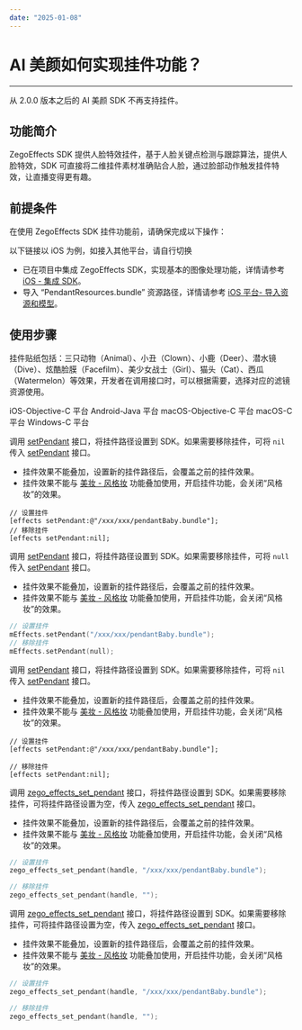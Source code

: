 ```yaml
---
date: "2025-01-08"
---
```

# AI 美颜如何实现挂件功能？
-----

<Warning title="注意">


从 2.0.0 版本之后的 AI 美颜 SDK 不再支持挂件。

</Warning>



## 功能简介

ZegoEffects SDK 提供人脸特效挂件，基于人脸关键点检测与跟踪算法，提供人脸特效，SDK 可直接将二维挂件素材准确贴合人脸，通过脸部动作触发挂件特效，让直播变得更有趣。

## 前提条件

在使用 ZegoEffects SDK 挂件功能前，请确保完成以下操作：

<Warning title="注意">


以下链接以 iOS 为例，如接入其他平台，请自行切换

</Warning>




- 已在项目中集成 ZegoEffects SDK，实现基本的图像处理功能，详情请参考 [iOS - 集成 SDK](https://doc-zh.zego.im/article/9572)。
- 导入 “PendantResources.bundle” 资源路径，详情请参考 [iOS 平台- 导入资源和模型](https://doc-zh.zego.im/article/10187)。



## 使用步骤

挂件贴纸包括：三只动物（Animal）、小丑（Clown）、小鹿（Deer）、潜水镜（Dive）、炫酷脸膜（Facefilm）、美少女战士（Girl）、猫头（Cat）、西瓜（Watermelon）等效果，开发者在调用接口时，可以根据需要，选择对应的滤镜资源使用。


<div class="multipletabs-content">
    <!--tabs列表-->
    <div class="item-tabs">
        <div class="scroll-box">
          <span class="tab-item">
            iOS-Objective-C 平台
          </span>
          <span class="tab-item">
            Android-Java 平台
          </span>
          <span class="tab-item">
            macOS-Objective-C 平台
          </span>
          <span class="tab-item">
            macOS-C 平台
          </span>
          <span class="tab-item">
            Windows-C 平台
          </span>
        </div>
    </div>
<!--MarkDown内容要注意包裹在md-content标签内，且注意前面不能有空格，不然也会渲染异常-->
<div class="multipletabs-content-item ">
  <md-content>

调用 [setPendant](https://doc-zh.zego.im/article/api?doc=Effects_SDK_API~objective-c_ios~class~ZegoEffects#set-pendant-path) 接口，将挂件路径设置到 SDK。如果需要移除挂件，可将 `nil` 传入 [setPendant](https://doc-zh.zego.im/article/api?doc=Effects_SDK_API~objective-c_ios~class~ZegoEffects#set-pendant-path) 接口。

<Warning title="注意">


- 挂件效果不能叠加，设置新的挂件路径后，会覆盖之前的挂件效果。
- 挂件效果不能与 [美妆 - 风格妆](https://doc-zh.zego.im/article/12478) 功能叠加使用，开启挂件功能，会关闭“风格妆”的效果。

</Warning>



```objc
// 设置挂件
[effects setPendant:@"/xxx/xxx/pendantBaby.bundle"];
// 移除挂件
[effects setPendant:nil];
```

  </md-content>
</div>
<!--嵌套其它html模板示例-->
<div class="multipletabs-content-item ">
  <md-content>

调用 [setPendant](https://doc-zh.zego.im/article/api?doc=Effects_SDK_API~java_android~class~ZegoEffects#set-nose-narrowing-param) 接口，将挂件路径设置到 SDK。如果需要移除挂件，可将 `null` 传入 [setPendant](https://doc-zh.zego.im/article/api?doc=Effects_SDK_API~java_android~class~ZegoEffects#set-nose-narrowing-param) 接口。

<Warning title="注意">


- 挂件效果不能叠加，设置新的挂件路径后，会覆盖之前的挂件效果。
- 挂件效果不能与 [美妆 - 风格妆](https://doc-zh.zego.im/article/12479) 功能叠加使用，开启挂件功能，会关闭“风格妆”的效果。

</Warning>



```c
// 设置挂件
mEffects.setPendant("/xxx/xxx/pendantBaby.bundle");
// 移除挂件
mEffects.setPendant(null);
```

  </md-content>
</div>
<div class="multipletabs-content-item ">
  <md-content>

调用 [setPendant](https://doc-zh.zego.im/article/api?doc=Effects_SDK_API~objective-c_macos~class~ZegoEffects#set-pendant-path) 接口，将挂件路径设置到 SDK。如果需要移除挂件，可将 `nil` 传入 [setPendant](https://doc-zh.zego.im/article/api?doc=Effects_SDK_API~objective-c_macos~class~ZegoEffects#set-pendant-path) 接口。

<Warning title="注意">


- 挂件效果不能叠加，设置新的挂件路径后，会覆盖之前的挂件效果。
- 挂件效果不能与 [美妆 - 风格妆](https://doc-zh.zego.im/article/12480#3_7) 功能叠加使用，开启挂件功能，会关闭“风格妆”的效果。

</Warning>



```objc
// 设置挂件
[effects setPendant:@"/xxx/xxx/pendantBaby.bundle"];

// 移除挂件
[effects setPendant:nil];
```

  </md-content>
</div>
<div class="multipletabs-content-item ">
  <md-content>

调用 [zego_effects_set_pendant](https://doc-zh.zego.im/article/api?doc=Effects_SDK_API~c_macos~class~ZegoEffects#zego-effects-set-nose-narrowing-param) 接口，将挂件路径设置到 SDK。如果需要移除挂件，可将挂件路径设置为空，传入 [zego_effects_set_pendant](https://doc-zh.zego.im/article/api?doc=Effects_SDK_API~c_macos~class~ZegoEffects#zego-effects-set-nose-narrowing-param) 接口。

<Warning title="注意">


- 挂件效果不能叠加，设置新的挂件路径后，会覆盖之前的挂件效果。
- 挂件效果不能与 [美妆 - 风格妆](https://doc-zh.zego.im/article/12843#3_7) 功能叠加使用，开启挂件功能，会关闭“风格妆”的效果。

</Warning>



```c
// 设置挂件
zego_effects_set_pendant(handle, "/xxx/xxx/pendantBaby.bundle");

// 移除挂件
zego_effects_set_pendant(handle, "");   
```
  </md-content>
</div>
<div class="multipletabs-content-item ">
  <md-content>

调用 [zego_effects_set_pendant](https://doc-zh.zego.im/article/api?doc=Effects_SDK_API~c_windows~class~ZegoEffects#zego-effects-set-nose-narrowing-param) 接口，将挂件路径设置到 SDK。如果需要移除挂件，可将挂件路径设置为空，传入 [zego_effects_set_pendant](https://doc-zh.zego.im/article/api?doc=Effects_SDK_API~c_windows~class~ZegoEffects#zego-effects-set-nose-narrowing-param) 接口。

<Warning title="注意">


- 挂件效果不能叠加，设置新的挂件路径后，会覆盖之前的挂件效果。
- 挂件效果不能与 [美妆 - 风格妆](https://doc-zh.zego.im/article/12844#3_7) 功能叠加使用，开启挂件功能，会关闭“风格妆”的效果。

</Warning>



```c
// 设置挂件
zego_effects_set_pendant(handle, "/xxx/xxx/pendantBaby.bundle");

// 移除挂件
zego_effects_set_pendant(handle, "");   
```
  </md-content>
</div>
</div>